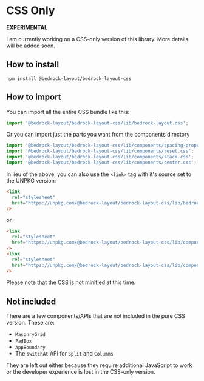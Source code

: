 
<Meta title="Pure-CSS/bedrock-layout.css" />

# CSS Only

**EXPERIMENTAL**

I am currently working on a CSS-only version of this library. More details will be added soon.

## How to install

`npm install @bedrock-layout/bedrock-layout-css`

## How to import

You can import all the entire CSS bundle like this:

```javascript
import '@bedrock-layout/bedrock-layout-css/lib/bedrock-layout.css';
```

Or you can import just the parts you want from the components directory

```javascript
import '@bedrock-layout/bedrock-layout-css/lib/components/spacing-properties.css';
import '@bedrock-layout/bedrock-layout-css/lib/components/reset.css';
import '@bedrock-layout/bedrock-layout-css/lib/components/stack.css';
import '@bedrock-layout/bedrock-layout-css/lib/components/center.css';
```

In lieu of the above, you can also use the `<link>` tag with it's source set to the UNPKG version:

```html
<link
  rel="stylesheet"
  href="https://unpkg.com/@bedrock-layout/bedrock-layout-css/lib/bedrock-layout.css"
/>
```

or

```html
<link
  rel="stylesheet"
  href="https://unpkg.com/@bedrock-layout/bedrock-layout-css/lib/components/stack.css"
/>
<link
  rel="stylesheet"
  href="https://unpkg.com/@bedrock-layout/bedrock-layout-css/lib/components/center.css"
/>
```

Please note that the CSS is not minified at this time.

## Not included

There are a few components/APIs that are not included in the pure CSS version. These are:

- `MasonryGrid`
- `PadBox`
- `AppBoundary`
- The `switchAt` API for `Split` and `Columns`

They are left out either because they require additional JavaScript to work or the developer experience is lost in the CSS-only version.
